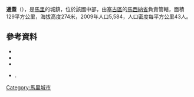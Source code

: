 '''通蓋'''（{{lang-fr|Tongué}}），是[[馬里|馬里]]的城鎮，位於該國中部，由[[塞古區|塞古區]]的[[馬西納省|馬西納省]]負責管轄，面積129平方公里，海拔高度274米，2009年人口5,584，人口密度每平方公里43人。

==參考資料==
*{{citation | contribution= Common and Fundamental Operational Datasets Registry: Mali | publisher= United Nations Office for the Coordination of Humanitarian Affairs | url= http://cod.humanitarianresponse.info/country-region/mali | deadurl= yes | archiveurl= https://web.archive.org/web/20121214211137/http://cod.humanitarianresponse.info/country-region/Mali | archivedate= 2012-12-14 }}
*{{citation | url=http://instat.gov.ml/documentation/segou.pdf | publisher=République de Mali: Institut National de la Statistique | title=Resultats Provisoires RGPH 2009 (Région de Ségou) | language=fr | accessdate=2015-07-26 | archive-date=2011-07-22 | archive-url=https://web.archive.org/web/20110722215805/http://instat.gov.ml/documentation/segou.pdf | dead-url=no }}
*{{citation | title=Communes de la Région de Ségou | publisher=Ministère de l’administration territoriale et des collectivités locales, République du Mali | url=http://www.matcl.gov.ml/pdf/ComRegSegou.pdf | language=fr | deadurl=yes | archiveurl=https://www.webcitation.org/6AnaeXgXv?url=http://www.matcl.gov.ml/pdf/ComRegSegou.pdf | archivedate=2012-09-19 }}
*{{citation | title=Plan de Sécurité Alimentaire Commune Rurale de Tongué 2007-2011 | publisher=Commissariat à la Sécurité Alimentaire, République du Mali, USAID-Mali | year=2007 | url=http://www.aec.msu.edu/fs2/mali_fd_strtgy/plans/segou/macina/psa_tongue.pdf | language=fr | deadurl=yes | archiveurl=https://web.archive.org/web/20120820154439/http://www.aec.msu.edu/fs2/mali_fd_strtgy/plans/segou/macina/psa_tongue.pdf | archivedate=2012年8月20日 | df= }}.

{{Coord|13|35|43|N|5|16|37|W|display=title}}

{{塞古區}}

[[Category:馬里城市|Category:馬里城市]]


{{Mali-geo-stub}}